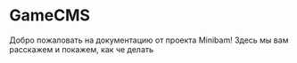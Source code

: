 # GameCMS

Добро пожаловать на документацию от проекта Minibam! Здесь мы вам расскажем и покажем, как че делать
